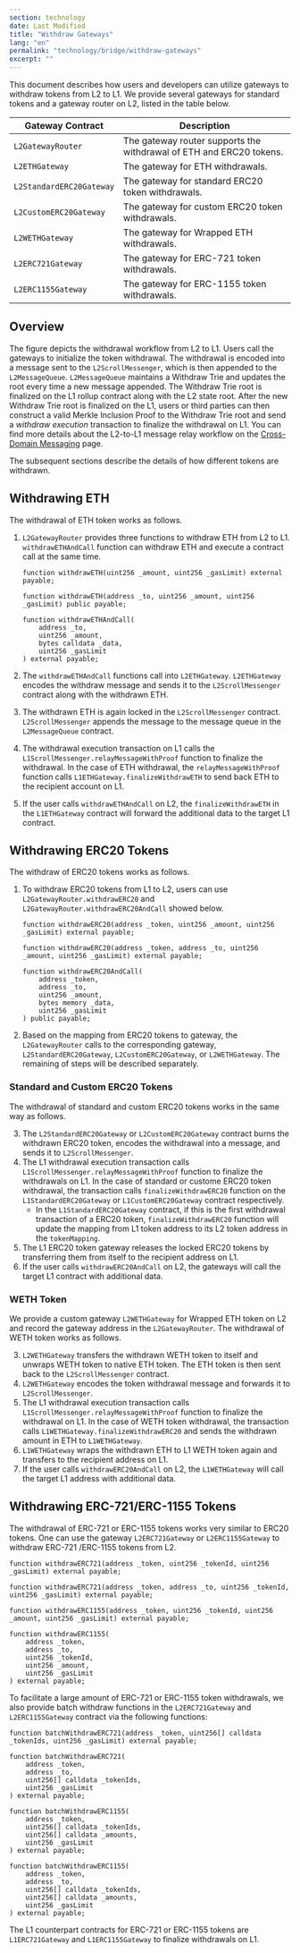 ```yaml
---
section: technology
date: Last Modified
title: "Withdraw Gateways"
lang: "en"
permalink: "technology/bridge/withdraw-gateways"
excerpt: ""
---
```



This document describes how users and developers can utilize gateways to withdraw tokens from L2 to L1. We provide several gateways for standard tokens and a gateway router on L2, listed in the table below.

| Gateway Contract         | Description                                                         |
| ------------------------ | ------------------------------------------------------------------- |
| `L2GatewayRouter`        | The gateway router supports the withdrawal of ETH and ERC20 tokens. |
| `L2ETHGateway`           | The gateway for ETH withdrawals.                                    |
| `L2StandardERC20Gateway` | The gateway for standard ERC20 token withdrawals.                   |
| `L2CustomERC20Gateway`   | The gateway for custom ERC20 token withdrawals.                     |
| `L2WETHGateway`          | The gateway for Wrapped ETH withdrawals.                            |
| `L2ERC721Gateway`        | The gateway for ERC-721 token withdrawals.                          |
| `L2ERC1155Gateway`       | The gateway for ERC-1155 token withdrawals.                         |

## Overview

<ClickToZoom src={WithdrawWorkflow} alt="Withdraw Workflow" />

The figure depicts the withdrawal workflow from L2 to L1. Users call the gateways to initialize the token withdrawal. The withdrawal is encoded into a message sent to the `L2ScrollMessenger`, which is then appended to the `L2MessageQueue`. `L2MessageQueue` maintains a Withdraw Trie and updates the root every time a new message appended. The Withdraw Trie root is finalized on the L1 rollup contract along with the L2 state root. After the new Withdraw Trie root is finalized on the L1, users or third parties can then construct a valid Merkle Inclusion Proof to the Withdraw Trie root and send a _withdraw execution_ transaction to finalize the withdrawal on L1. You can find more details about the L2-to-L1 message relay workflow on the [Cross-Domain Messaging](/technology/bridge/cross-domain-messaging#sending-messages-from-l2-to-l1) page.

The subsequent sections describe the details of how different tokens are withdrawn.

## Withdrawing ETH

The withdrawal of ETH token works as follows.

1. `L2GatewayRouter` provides three functions to withdraw ETH from L2 to L1. `withdrawETHAndCall` function can withdraw ETH and execute a contract call at the same time.

    ```solidity
    function withdrawETH(uint256 _amount, uint256 _gasLimit) external payable;

    function withdrawETH(address _to, uint256 _amount, uint256 _gasLimit) public payable;

    function withdrawETHAndCall(
        address _to,
        uint256 _amount,
        bytes calldata _data,
        uint256 _gasLimit
    ) external payable;
    ```

2. The `withdrawETHAndCall` functions call into `L2ETHGateway`. `L2ETHGateway` encodes the withdraw message and sends it to the `L2ScrollMessenger` contract along with the withdrawn ETH.
3. The withdrawn ETH is again locked in the `L2ScrollMessenger` contract. `L2ScrollMessenger` appends the message to the message queue in the `L2MessageQueue` contract.
4. The withdrawal execution transaction on L1 calls the `L1ScrollMessenger.relayMessageWithProof` function to finalize the withdrawal. In the case of ETH withdrawal, the `relayMessageWithProof` function calls `L1ETHGateway.finalizeWithdrawETH` to send back ETH to the recipient account on L1.
5. If the user calls `withdrawETHAndCall` on L2, the `finalizeWithdrawETH` in the `L1ETHGateway` contract will forward the additional data to the target L1 contract.

## Withdrawing ERC20 Tokens

The withdraw of ERC20 tokens works as follows.

1. To withdraw ERC20 tokens from L1 to L2, users can use `L2GatewayRouter.withdrawERC20` and `L2GatewayRouter.withdrawERC20AndCall` showed below.

    ```solidity
    function withdrawERC20(address _token, uint256 _amount, uint256 _gasLimit) external payable;

    function withdrawERC20(address _token, address _to, uint256 _amount, uint256 _gasLimit) external payable;

    function withdrawERC20AndCall(
        address _token,
        address _to,
        uint256 _amount,
        bytes memory _data,
        uint256 _gasLimit
    ) public payable;
    ```

2. Based on the mapping from ERC20 tokens to gateway, the `L2GatewayRouter` calls to the corresponding gateway, `L2StandardERC20Gateway`, `L2CustomERC20Gateway`, or `L2WETHGateway`. The remaining of steps will be described separately.

### Standard and Custom ERC20 Tokens

The withdrawal of standard and custom ERC20 tokens works in the same way as follows.

3. The `L2StandardERC20Gateway` or `L2CustomERC20Gateway` contract burns the withdrawn ERC20 token, encodes the withdrawal into a message, and sends it to `L2ScrollMessenger`.
4. The L1 withdrawal execution transaction calls `L1ScrollMessenger.relayMessageWithProof` function to finalize the withdrawals on L1. In the case of standard or custome ERC20 token withdrawal, the transaction calls `finalizeWithdrawERC20` function on the `L1StandardERC20Gateway` or `L1CustomERC20Gateway` contract respectively.
   - In the `L1StandardERC20Gateway` contract, if this is the first withdrawal transaction of a ERC20 token, `finalizeWithdrawERC20` function will update the mapping from L1 token address to its L2 token address in the `tokenMapping`.
5. The L1 ERC20 token gateway releases the locked ERC20 tokens by transferring them from itself to the recipient address on L1.
6. If the user calls `withdrawERC20AndCall` on L2, the gateways will call the target L1 contract with additional data.

### WETH Token

We provide a custom gateway `L2WETHGateway` for Wrapped ETH token on L2 and record the gateway address in the `L2GatewayRouter`. The withdrawal of WETH token works as follows.

3. `L2WETHGateway` transfers the withdrawn WETH token to itself and unwraps WETH token to native ETH token. The ETH token is then sent back to the `L2ScrollMessenger` contract.
4. `L2WETHGateway` encodes the token withdrawal message and forwards it to `L2ScrollMessenger`.
5. The L1 withdrawal execution transaction calls `L1ScrollMessenger.relayMessageWithProof` function to finalize the withdrawal on L1. In the case of WETH token withdrawal, the transaction calls `L1WETHGateway.finalizeWithdrawERC20` and sends the withdrawn amount in ETH to `L1WETHGateway`.
6. `L1WETHGateway` wraps the withdrawn ETH to L1 WETH token again and transfers to the recipient address on L1.
7. If the user calls `withdrawERC20AndCall` on L2, the `L1WETHGateway` will call the target L1 address with additional data.

## Withdrawing ERC-721/ERC-1155 Tokens

The withdrawal of ERC-721 or ERC-1155 tokens works very similar to ERC20 tokens. One can use the gateway `L2ERC721Gateway` or `L2ERC1155Gateway` to withdraw ERC-721 /ERC-1155 tokens from L2.

```solidity
function withdrawERC721(address _token, uint256 _tokenId, uint256 _gasLimit) external payable;

function withdrawERC721(address _token, address _to, uint256 _tokenId, uint256 _gasLimit) external payable;

function withdrawERC1155(address _token, uint256 _tokenId, uint256 _amount, uint256 _gasLimit) external payable;

function withdrawERC1155(
    address _token,
    address _to,
    uint256 _tokenId,
    uint256 _amount,
    uint256 _gasLimit
) external payable;
```

To facilitate a large amount of ERC-721 or ERC-1155 token withdrawals, we also provide batch withdraw functions in the `L2ERC721Gateway` and `L2ERC1155Gateway` contract via the following functions:

```solidity
function batchWithdrawERC721(address _token, uint256[] calldata _tokenIds, uint256 _gasLimit) external payable;

function batchWithdrawERC721(
    address _token,
    address _to,
    uint256[] calldata _tokenIds,
    uint256 _gasLimit
) external payable;

function batchWithdrawERC1155(
    address _token,
    uint256[] calldata _tokenIds,
    uint256[] calldata _amounts,
    uint256 _gasLimit
) external payable;

function batchWithdrawERC1155(
    address _token,
    address _to,
    uint256[] calldata _tokenIds,
    uint256[] calldata _amounts,
    uint256 _gasLimit
) external payable;
```

The L1 counterpart contracts for ERC-721 or ERC-1155 tokens are `L1ERC721Gateway` and `L1ERC1155Gateway` to finalize withdrawals on L1.
